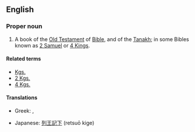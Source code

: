 ==English==
{{book of the Bible|Books of Kings}}

===Proper noun===
{{en-proper-noun}}
# {{biblical}}  A book of the [[Old Testament]] of [[Bible]], and of the [[Tanakh]]; in some Bibles known as [[2 Samuel]] or [[4 Kings]].

====Related terms====
*[[Kgs.]]
*[[2 Kgs.]]
*[[4 Kgs.]]

====Translations====
{{trans-top|book of the Bible}}
*Greek: {{t|el|Β' Βασιλειών||tr=B' Vasileión|sc=Grek}}, {{t|el|Βασιλείς Β'||tr=Vasileís B'|sc=Grek}}
{{trans-mid}}
*Japanese: [[列王記下]] (retsuō kige)
{{trans-bottom}}